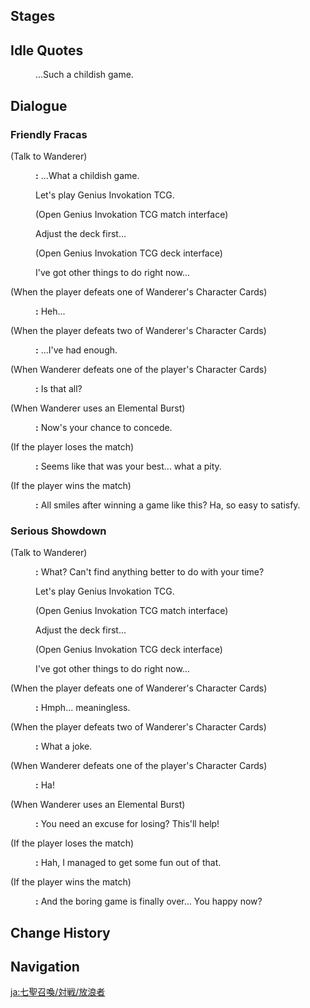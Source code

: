 {{Genius Invokation TCG Character Stages Intro}}

==Stages==
{{Genius Invokation TCG Stages/Detailed|Wanderer}}

==Idle Quotes==
{{Dialogue Start}}
:{{DIcon|Idle}} ...Such a childish game.
{{Dialogue End}}

==Dialogue==
===Friendly Fracas===
{{Dialogue Start}}
;(Talk to Wanderer)
:{{A|vo card wanderer invite easy 01.ogg}} '''{{Wanderer}}:''' ...What a childish game.
:{{DIcon|TCG}} Let's play Genius Invokation TCG.
:;(Open Genius Invokation TCG match interface)
:{{DIcon}} Adjust the deck first...
:;(Open Genius Invokation TCG deck interface)
:{{DIcon}} I've got other things to do right now...

;(When the player defeats one of Wanderer's Character Cards)
:{{A|vo card wanderer ingame easy 02.ogg}} '''{{Wanderer}}:''' Heh...

;(When the player defeats two of Wanderer's Character Cards)
:{{A|vo card wanderer ingame easy 03.ogg}} '''{{Wanderer}}:''' ...I've had enough.

;(When Wanderer defeats one of the player's Character Cards)
:{{A|vo card wanderer ingame easy 01.ogg}} '''{{Wanderer}}:''' Is that all?

;(When Wanderer uses an Elemental Burst)
:{{A|vo card wanderer ingame easy 04.ogg}} '''{{Wanderer}}:''' Now's your chance to concede.

;(If the player loses the match)
:{{A|vo card wanderer invite easy 02.ogg}} '''{{Wanderer}}:''' Seems like that was your best... what a pity.

;(If the player wins the match)
:{{A|vo card wanderer invite easy 03.ogg}} '''{{Wanderer}}:''' All smiles after winning a game like this? Ha, so easy to satisfy.
{{Dialogue End}}

===Serious Showdown===
{{Dialogue Start}}
;(Talk to Wanderer)
:{{A|vo card wanderer invite hard 01.ogg}} '''{{Wanderer}}:''' What? Can't find anything better to do with your time?
:{{DIcon|TCG}} Let's play Genius Invokation TCG.
:;(Open Genius Invokation TCG match interface)
:{{DIcon}} Adjust the deck first...
:;(Open Genius Invokation TCG deck interface)
:{{DIcon}} I've got other things to do right now...

;(When the player defeats one of Wanderer's Character Cards)
:{{A|vo card wanderer ingame hard 02.ogg}} '''{{Wanderer}}:''' Hmph... meaningless.

;(When the player defeats two of Wanderer's Character Cards)
:{{A|vo card wanderer ingame hard 03.ogg}} '''{{Wanderer}}:''' What a joke.

;(When Wanderer defeats one of the player's Character Cards)
:{{A|vo card wanderer ingame hard 01.ogg}} '''{{Wanderer}}:''' Ha!

;(When Wanderer uses an Elemental Burst)
:{{A|vo card wanderer ingame hard 04.ogg}} '''{{Wanderer}}:''' You need an excuse for losing? This'll help!

;(If the player loses the match)
:{{A|vo card wanderer invite hard 02.ogg}} '''{{Wanderer}}:''' Hah, I managed to get some fun out of that.

;(If the player wins the match)
:{{A|vo card wanderer invite hard 03.ogg}} '''{{Wanderer}}:''' And the boring game is finally over... You happy now?
{{Dialogue End}}

==Change History==
{{Change History|4.1}}

==Navigation==
{{Genius Invokation TCG Stages Navbox}}

[[ja:七聖召喚/対戦/放浪者]]